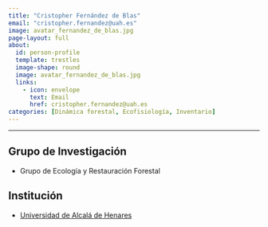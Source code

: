 ```yaml
---
title: "Cristopher Fernández de Blas"
email: "cristopher.fernandez@uah.es"  
image: avatar_fernandez_de_blas.jpg
page-layout: full
about: 
  id: person-profile
  template: trestles
  image-shape: round
  image: avatar_fernandez_de_blas.jpg
  links:
    - icon: envelope
      text: Email
      href: cristopher.fernandez@uah.es
categories: [Dinámica forestal, Ecofisiología, Inventario]
---
```

 
<hr>

:::{#person-profile}

## Grupo de Investigación
- Grupo de Ecología y Restauración Forestal

## Institución
- [Universidad de Alcalá de Henares](https://www.uah.es)

:::
